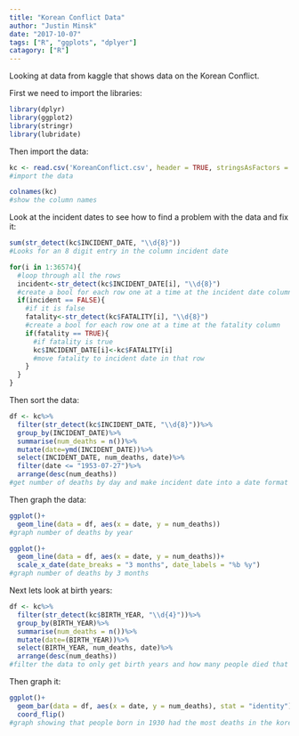 ```yaml
---
title: "Korean Conflict Data"
author: "Justin Minsk"
date: "2017-10-07"
tags: ["R", "ggplots", "dplyer"]
catagory: ["R"]
---
```


Looking at data from kaggle that shows data on the Korean Conflict.

First we need to import the libraries:

```r
library(dplyr)
library(ggplot2)
library(stringr)
library(lubridate)
```

Then import the data:

```r
kc <- read.csv('KoreanConflict.csv', header = TRUE, stringsAsFactors = FALSE)
#import the data

colnames(kc)
#show the column names
```

Look at the incident dates to see how to find a problem with the data and fix it:

```r
sum(str_detect(kc$INCIDENT_DATE, "\\d{8}"))
#Looks for an 8 digit entry in the column incident date
```

```r
for(i in 1:36574){
  #loop through all the rows
  incident<-str_detect(kc$INCIDENT_DATE[i], "\\d{8}")
  #create a bool for each row one at a time at the incident date column
  if(incident == FALSE){
    #if it is false
    fatality<-str_detect(kc$FATALITY[i], "\\d{8}")
    #create a bool for each row one at a time at the fatality column
    if(fatality == TRUE){
      #if fatality is true
      kc$INCIDENT_DATE[i]<-kc$FATALITY[i]
      #move fatality to incident date in that row
    }
  }
}
```

Then sort the data:

```r
df <- kc%>%
  filter(str_detect(kc$INCIDENT_DATE, "\\d{8}"))%>%
  group_by(INCIDENT_DATE)%>%
  summarise(num_deaths = n())%>%
  mutate(date=ymd(INCIDENT_DATE))%>%
  select(INCIDENT_DATE, num_deaths, date)%>%
  filter(date <= "1953-07-27")%>%
  arrange(desc(num_deaths))
#get number of deaths by day and make incident date into a date format

```

Then graph the data:

```r
ggplot()+
  geom_line(data = df, aes(x = date, y = num_deaths))
#graph number of deaths by year
```

```r
ggplot()+
  geom_line(data = df, aes(x = date, y = num_deaths))+
  scale_x_date(date_breaks = "3 months", date_labels = "%b %y")
#graph number of deaths by 3 months
```

Next lets look at birth years:

```r
df <- kc%>%
  filter(str_detect(kc$BIRTH_YEAR, "\\d{4}"))%>%
  group_by(BIRTH_YEAR)%>%
  summarise(num_deaths = n())%>%
  mutate(date=(BIRTH_YEAR))%>%
  select(BIRTH_YEAR, num_deaths, date)%>%
  arrange(desc(num_deaths))
#filter the data to only get birth years and how many people died that where born that year
```

Then graph it:

```r
ggplot()+
  geom_bar(data = df, aes(x = date, y = num_deaths), stat = "identity")+
  coord_flip()
#graph showing that people born in 1930 had the most deaths in the korean conflict
```

